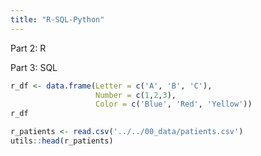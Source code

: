 ```yaml
---
title: "R-SQL-Python"
---
```


Part 2: R

Part 3: SQL

```r
r_df <- data.frame(Letter = c('A', 'B', 'C'),
                   Number = c(1,2,3),
                   Color = c('Blue', 'Red', 'Yellow'))
r_df
```

```r
r_patients <- read.csv('../../00_data/patients.csv')
utils::head(r_patients)
```